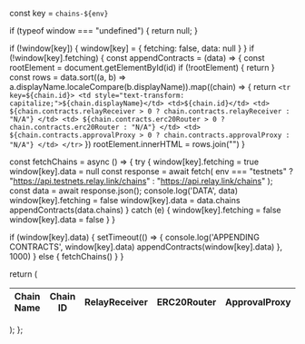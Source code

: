 
const key = `chains-${env}`

if (typeof window === "undefined") {
  return null;
}

if (!window[key]) {
  window[key] = {
    fetching: false,
    data: null
  }
}
if (!window[key].fetching) {
  const appendContracts = (data) => {
    const rootElement = document.getElementById(id)
    if (!rootElement) {
      return
    }
    const rows = data.sort((a, b) => a.displayName.localeCompare(b.displayName)).map((chain) => {
      return `<tr key=${chain.id}>
        <td style="text-transform: capitalize;">${chain.displayName}</td>
        <td>${chain.id}</td>
        <td>
          ${chain.contracts.relayReceiver > 0
            ? chain.contracts.relayReceiver
            : "N/A"}
        </td>
        <td>
          ${chain.contracts.erc20Router > 0
            ? chain.contracts.erc20Router
            : "N/A"}
        </td>
        <td>
          ${chain.contracts.approvalProxy > 0
            ? chain.contracts.approvalProxy
            : "N/A"}
        </td>
      </tr>`
    })
    rootElement.innerHTML = rows.join("")
  }

  const fetchChains = async () => {
    try {
      window[key].fetching = true
      window[key].data = null
      const response = await fetch(
        env === "testnets"
        ? "https://api.testnets.relay.link/chains"
        : "https://api.relay.link/chains"
        );
        const data = await response.json();
        console.log('DATA', data)
        window[key].fetching = false
        window[key].data = data.chains
        appendContracts(data.chains)
    } catch (e) {
      window[key].fetching = false
      window[key].data = false
    }
  }

  if (window[key].data) {
    setTimeout(() => {
      console.log('APPENDING CONTRACTS', window[key].data)
      appendContracts(window[key].data)
    }, 1000)
  } else {
    fetchChains()
  }
}

return (
<table style={{ width: "100%", borderSpacing: "48px" }} className="relay-table">
  <thead
    style={{
      borderBottom: "1px solid rgb(227 226 230)",
      paddingBottom: 5,
      width: "100%",
      fontSize: 16,
    }}
  >
    <tr style={{ textAlign: "left" }}>
      <th>Chain Name</th>
      <th>Chain ID</th>
      <th>RelayReceiver</th>
      <th>ERC20Router</th>
      <th>ApprovalProxy</th>
    </tr>
  </thead>
  <tbody id={id} style={{width: "100%"}}>
  </tbody>
  <div className="loader-container" style={{ display: "flex", justifyContent: "center", alignItems: "center", height: "200px", width: "100%" }}>
    <div className="loader"></div>
  </div>
</table>
); };
